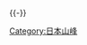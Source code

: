 <onlyinclude>{{Navbox
|name = 日本三百名山<noinclude>
|state = expanded</noinclude>
|titlestyle = background:#ff5
|title = [[日本三百名山]] <span style="font-size:80%; font-weight:normal;">（[[日本百名山|百名山]]、[[日本二百名山|二百名山]]的山岳除外）</span>
|groupstyle = background:#ff8
|group1=[[北海道]]
|list1={{link-ja|ニセイカウシュッペ山|ニセイカウシュッペ山}} - {{link-ja|オプタテシケ山|オプタテシケ山}} - [[神威岳]] - {{link-ja|余市岳|余市岳}} - [[新雪谷安努普利]] - {{link-ja|狩場山|狩場山}} - {{link-ja|大千軒岳|大千軒岳}}
|group2=[[東北地方|東北]]
|list2={{link-ja|五葉山|五葉山}} - {{link-ja|乳頭山|乳頭山}} - {{link-ja|太平山 (秋田縣)|太平山 (秋田県)|太平山}} - {{link-ja|摩耶山 (山形縣)|摩耶山 (山形県)|摩耶山}} - {{link-ja|祝瓶山|祝瓶山}} - {{link-ja|泉岳|泉ヶ岳}} - {{link-ja|一切経山}} - {{link-ja|大瀧根山|大滝根山}} - {{link-ja|二岐山|二岐山}} - {{link-ja|男鹿岳|大佐飛山地}} - {{link-ja|荒海山|荒海山}} - {{link-ja|七岳|七ヶ岳}}
|group3=[[關東地方|關東]]
|list3={{link-ja|八溝山|八溝山}} - {{link-ja|高原山|高原山}} - [[太郎山]] - {{link-ja|袈裟丸山|袈裟丸山}} - {{link-ja|國師岳|国師岳}} - {{link-ja|三頭山 (東京都)|三頭山 (東京都)|三頭山}} - [[大山 (神奈川縣)|大山]] - {{link-ja|金時山|金時山}} - {{link-ja|神山 (日本)|神山|箱根山}}
|group4=[[中部地方|中部山岳]]
|list4={{link-ja|黑岳 (御坂山地)|黒岳 (御坂山地)|黑岳}} - {{link-ja|鉢伏山 (筑摩山地)|鉢伏山 (筑摩山地)|鉢伏山}} - {{link-ja|粟岳 (新潟縣)|粟ヶ岳 (新潟県)|粟岳}} - {{link-ja|淺草岳|浅草岳}} - {{link-ja|金北山|金北山}} - {{link-ja|米山|米山}} - {{link-ja|景鶴山|景鶴山}} - {{link-ja|朝日岳 (群馬縣)|朝日岳 (群馬県)|朝日岳}} - 笠岳 - {{link-ja|橫手山|横手山}} - {{link-ja|諏訪山|諏訪山}} - {{link-ja|斑尾山|斑尾山}} - [[新潟燒山]] - {{link-ja|黑姬山 (糸魚川市)|黒姫山 (糸魚川市)|黑姬山}} - {{link-ja|朝日岳 (飛驒山脈)|朝日岳 (飛騨山脈)|朝日岳}} - [[唐松岳山|唐松岳]] - {{link-ja|爺岳|爺ヶ岳}} - {{link-ja|蓮華岳|蓮華岳}} - {{link-ja|野口五郎岳|野口五郎岳}} - {{link-ja|三俣蓮華岳|三俣蓮華岳}} - {{link-ja|鍬崎山|鍬崎山}} - {{link-ja|鉢盛山|鉢盛山}} - {{link-ja|入笠山|入笠山}} - {{link-ja|淺夜峰|アサヨ峰}} - {{link-ja|奧茶臼山|奥茶臼山}} - {{link-ja|茶臼岳 (赤石山脈)|茶臼岳 (赤石山脈)|茶臼岳}} - {{link-ja|黑法師岳|黒法師岳}} - 高塚山 - {{link-ja|熊伏山|熊伏山}} - {{link-ja|山伏 (赤石山脈)|山伏 (赤石山脈)|山伏}} - {{link-ja|奧三界岳|奥三界岳}} - {{link-ja|越百山|越百山}} - {{link-ja|南木曾岳|南木曽岳}} - {{link-ja|白木峰|白木峰}} - {{link-ja|人形山|人形山}} - {{link-ja|醫王山|医王山}} - {{link-ja|大門山|大門山}} - {{link-ja|大笠山|大笠山}} - {{link-ja|三方岩岳|三方岩岳}} - {{link-ja|猿馬場山 (岐阜縣)|猿ヶ馬場山 (岐阜県)|猿馬場山}} - {{link-ja|經岳 (福井縣)|経ヶ岳 (福井県)|經岳}} - {{link-ja|野伏岳|野伏ヶ岳}} - {{link-ja|鷲岳 (岐阜縣)|鷲ヶ岳 (岐阜県)|鷲岳}} - {{link-ja|川上岳|川上岳}} - {{link-ja|冠山 (岐阜、福井縣境)|冠山 (岐阜・福井県境)|冠山}}
|group5=[[近畿地方|近畿]]
|list5={{link-ja|藤原岳|藤原岳}} - {{link-ja|倶留尊山|倶留尊山}} - {{link-ja|三峰山 (三重縣、奈良縣)|三峰山 (三重県・奈良県)|三峰山}} - {{link-ja|高見山|高見山}} - {{link-ja|龍門岳|竜門岳}} - {{link-ja|護摩壇山|護摩壇山}} - {{link-ja|大和葛城山|大和葛城山|葛城山}} - {{link-ja|蓬萊山 (滋賀縣)|蓬萊山 (滋賀県)|蓬萊山}} - [[比叡山]] - [[愛宕山 (京都市)|愛宕山]] - [[六甲山]] - [[大峰山|山上岳]]
|group6=[[中國地方|中國]]、[[四國地方|四國]]
|list6={{link-ja|扇山|扇ノ山}} - {{link-ja|那岐山|那岐山}} - {{link-ja|道後山|道後山}} - {{link-ja|吾妻山 (廣島縣、島根縣)|吾妻山 (広島県・島根県)|吾妻山}} - [[伊予富士]] - {{link-ja|瓶森|瓶ヶ森}} - {{link-ja|三本杭|三本杭}} - {{link-ja|篠山 (高知縣、愛媛縣)|篠山 (高知県・愛媛県)|篠山}}
|group7=[[九州地方|九州]]
|list7={{link-ja|脊振山|脊振山}} - {{link-ja|多良岳|多良岳}} - {{link-ja|鶴見岳|鶴見岳}} - {{link-ja|大船山 (大分縣)|大船山 (大分県)|大船山}} - [[涌蓋山]] - {{link-ja|傾山|傾山}} - {{link-ja|國見岳 (熊本縣、宮崎縣)|国見岳 (熊本県・宮崎県)|國見岳}} - {{link-ja|高隈山地|高隈山地|高隈山}}
|belowstyle = background:#eee
|below =[[日本百名山]] - [[日本二百名山]] - {{link-ja|日本山岳列表|日本の山一覧}}
}}</onlyinclude><noinclude>
{{-}}
[[Category:日本山峰]]
</noinclude>